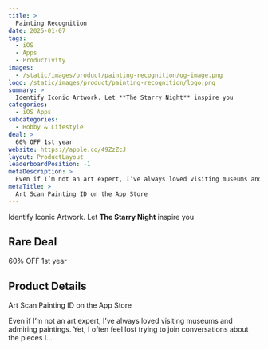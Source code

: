 ```yaml
---
title: >
  Painting Recognition
date: 2025-01-07
tags:
  - iOS
  - Apps
  - Productivity
images:
  - /static/images/product/painting-recognition/og-image.png
logo: /static/images/product/painting-recognition/logo.png
summary: >
  Identify Iconic Artwork. Let **The Starry Night** inspire you
categories:
  - iOS Apps
subcategories:
  - Hobby & Lifestyle
deal: >
  60% OFF 1st year
website: https://apple.co/49ZzZcJ
layout: ProductLayout
leaderboardPosition: -1
metaDescription: >
  Even if I’m not an art expert, I’ve always loved visiting museums and admiring paintings. Yet, I often feel lost trying to join conversations about the pieces I…
metaTitle: >
  ‎Art Scan Painting ID on the App Store
---
```

Identify Iconic Artwork. Let **The Starry Night** inspire you

## Rare Deal

60% OFF 1st year

## Product Details

‎Art Scan Painting ID on the App Store

Even if I’m not an art expert, I’ve always loved visiting museums and admiring paintings. Yet, I often feel lost trying to join conversations about the pieces I…
